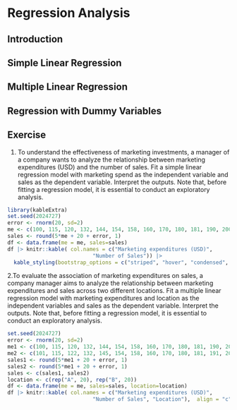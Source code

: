 # Regression Analysis

## Introduction

## Simple Linear Regression

## Multiple Linear Regression

## Regression with Dummy Variables

## Exercise

1. To understand the effectiveness of marketing investments, a manager of a company wants to analyze the relationship between marketing expenditures (USD) and the number of sales. Fit a simple linear regression model with marketing spend as the independent variable and sales as the dependent variable. Interpret the outputs. Note that, 
before fitting a regression model, it is essential to conduct an exploratory analysis.

```r
library(kableExtra)
set.seed(2024727)
error <- rnorm(20, sd=2)
me <- c(100, 115, 120, 132, 144, 154, 158, 160, 170, 180, 181, 190, 200, 210, 220, 230, 240, 250, 260, 270)
sales <- round(5*me + 20 + error, 1)
df <- data.frame(me = me, sales=sales)
df |> knitr::kable( col.names = c("Marketing expenditures (USD)",
                           "Number of Sales")) |>
  kable_styling(bootstrap_options = c("striped", "hover", "condensed", "responsive"),  align = "c") 
```



2.To evaluate the association of marketing expenditures on sales, a company manager aims to analyze the relationship between marketing expenditures and sales across two different locations. Fit a multiple linear regression model with marketing expenditures and location as the independent variables and sales as the dependent variable. Interpret the outputs. Note that, before fitting a regression model, it is essential to conduct an exploratory analysis.

```r
set.seed(2024727)
error <- rnorm(20, sd=2)
me1 <- c(100, 115, 120, 132, 144, 154, 158, 160, 170, 180, 181, 190, 200, 210, 220, 230, 240, 250, 260, 270)
me2 <- c(101, 115, 122, 132, 145, 154, 158, 160, 170, 180, 181, 191, 200, 210, 220, 230, 240, 250, 260, 270) + 2
sales1 <- round(5*me1 + 20 + error, 1)
sales2 <- round(5*me1 + 20 + error, 1)
sales <- c(sales1, sales2)
location <- c(rep("A", 20), rep("B", 20))
df <- data.frame(me = me, sales=sales, location=location)
df |> knitr::kable( col.names = c("Marketing expenditures (USD)",
                           "Number of Sales", "Location"),  align = "c") 
```